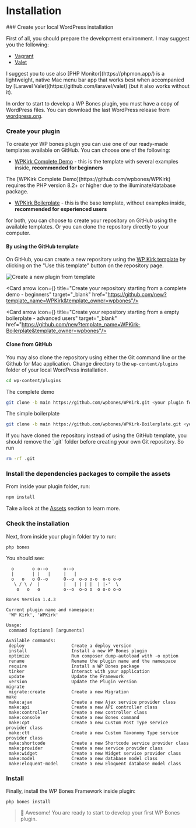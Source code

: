 
# Installation

<Steps>
### Create your local WordPress installation

First of all, you should prepare the development environment. I may suggest you the following:

- [Vagrant](https://github.com/gfazioli/VagrantUbuntu)
- [Valet](https://laravel.com/docs/10.x/valet)

<Callout>
I suggest you to use also [PHP Monitor](https://phpmon.app/) is a lightweight, native Mac menu bar app that works best when accompanied by [Laravel Valet](https://github.com/laravel/valet) (but it also works without it).
</Callout>

In order to start to develop a WP Bones plugin, you must have a copy of WordPress files. You can download the last WordPress release from [wordpress.org](#http://wordpress.org).

### Create your plugin

To create yor WP bones plugin you can use one of our ready-made templates available on GitHub. You can choose one of the following:

- [WPKirk Complete Demo](https://github.com/wpbones/WPKirk) - this is the template with several examples inside, **recommended for beginners**

 <Callout type="warning">
 The [WPKirk Complete Demo](https://github.com/wpbones/WPKirk) requires the PHP version 8.2+ or higher due to the illuminate/database package.
 </Callout>

- [WPKirk Boilerplate](https://github.com/wpbones/WPKirk-Boilerplate) - this is the base template, without examples inside, **recommended for experienced users**

for both, you can choose to create your repository on GitHub using the available templates. Or you can clone the repository directly to your computer.

#### By using the GitHub template

On GitHub, you can create a new repository using the [WP Kirk template](https://github.com/wpbones/WPKirk) by clicking on the "Use this template" button on the repository page.

![Create a new plugin from template](./github-template.png)

<Cards num={1}>

<Card arrow icon={<IconBrandGithub />} title="Create your repository starting from a complete demo - beginners" target="\_blank" href="https://github.com/new?template_name=WPKirk&template_owner=wpbones"/>

<Card arrow icon={<IconBrandGithub />} title="Create your repository starting from a empty boilerplate - advanced users" target="\_blank" href="https://github.com/new?template_name=WPKirk-Boilerplate&template_owner=wpbones"/>

</Cards>

#### Clone from GitHub

You may also clone the repository using either the Git command line or the Github for Mac application.
Change directory to the `wp-content/plugins` folder of your local WordPress installation.

```sh copy
cd wp-content/plugins
```

The complete demo

```sh copy
git clone -b main https://github.com/wpbones/WPKirk.git <your plugin folder>
```

The simple boilerplate

```sh copy
git clone -b main https://github.com/wpbones/WPKirk-Boilerplate.git <your plugin folder>
```

<Callout type="warning">
If you have cloned the repository instead of using the GitHub template, you should remove the `.git` folder before creating your own Git repository.
So run

```sh copy
rm -rf .git
```

</Callout>

### Install the dependencies packages to compile the assets

From inside your plugin folder, run:

```sh npm2yarn
npm install
```

Take a look at the [Assets](assets) section to learn more.

### Check the installation

Next, from inside your plugin folder try to run:

```shell copy
php bones
```

You should see:

```shell
  o       o o--o      o--o
  |       | |   |     |   |
  o   o   o O--o      O--o  o-o o-o  o-o o-o
   \ / \ /  |         |   | | | |  | |-'  \
    o   o   o         o--o  o-o o  o o-o o-o

Bones Version 1.4.3

Current plugin name and namespace:
 'WP Kirk', 'WPKirk'

Usage:
 command [options] [arguments]

Available commands:
 deploy                  Create a deploy version
 install                 Install a new WP Bones plugin
 optimize                Run composer dump-autoload with -o option
 rename                  Rename the plugin name and the namespace
 require                 Install a WP Bones package
 tinker                  Interact with your application
 update                  Update the Framework
 version                 Update the Plugin version
migrate
 migrate:create          Create a new Migration
make
 make:ajax               Create a new Ajax service provider class
 make:api                Create a new API controller class
 make:controller         Create a new controller class
 make:console            Create a new Bones command
 make:cpt                Create a new Custom Post Type service provider class
 make:ctt                Create a new Custom Taxonomy Type service provider class
 make:shortcode          Create a new Shortcode service provider class
 make:provider           Create a new service provider class
 make:widget             Create a new Widget service provider class
 make:model              Create a new database model class
 make:eloquent-model     Create a new Eloquent database model class
```

### Install

Finally, install the WP Bones Framework inside plugin:

```shell copy
php bones install
```

> 👏 Awesome! You are ready to start to develop your first WP Bones plugin.

</Steps>
